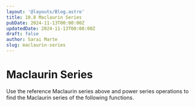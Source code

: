 ```yaml
---
layout: '@layouts/Blog.astro'
title: 10.8 Maclaurin Series
pubDate: 2024-11-13T00:00:00Z
updatedDate: 2024-11-13T00:00:00Z 
draft: false
author: Sarai Marte
slug: maclaurin-series
---
```




<RuleBox>
<h1> Maclaurin Series</h1>

<Latex formula=" e^x = \sum\limits_{n=0}^{\infty} \frac{x^n}{n!} = 1 + x + \frac{x^2}{2!} + \frac{x^3}{3!} + \frac{x^4}{4!} + \dots " />

<Latex formula=" \sin(x) = \sum\limits_{n=0}^{\infty} \frac{(-1)^n x^{2n+1}}{(2n+1)!} = x - \frac{x^3}{3!} + \frac{x^5}{5!} - \frac{x^7}{7!} + \dots " />

<Latex formula=" \cos(x) = \sum\limits_{n=0}^{\infty} \frac{(-1)^n x^{2n}}{(2n)!} = 1 - \frac{x^2}{2!} + \frac{x^4}{4!} - \frac{x^6}{6!} + \dots " />

<Latex formula=" \arctan(x) = \sum\limits_{n=0}^{\infty} \frac{(-1)^n x^{2n+1}}{2n+1} = x - \frac{x^3}{3} + \frac{x^5}{5} - \frac{x^7}{7} + \dots " />

<Latex formula=" \frac{1}{1 - x} = \sum\limits_{n=0}^{\infty} x^n = 1 + x + x^2 + x^3 + x^4 + \dots \quad \text{for } |x| < 1 " />

</RuleBox>

Use the reference Maclaurin series above and power series operations to find the Maclaurin series of the following functions. 

<Problem n = "1">

<Latex formula="f(x) = x \cos(x) - \sin(2x)" />
</Problem>

<Problem n = "2">
<Latex formula="f(x) = e^{-x^3} - 1 + x^3" />
</Problem>

<Problem n = "3">
<Latex formula="f(x) = x^5 \cos(3x^7)" />
</Problem>


<Problem n = "4">
<Latex formula="f(x) = \frac{5}{3} + 7x" />
</Problem>

